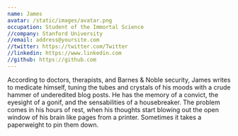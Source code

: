 ```yaml
---
name: James
avatar: /static/images/avatar.png
occupation: Student of the Immortal Science
//company: Stanford University
//email: address@yoursite.com
//twitter: https://twitter.com/Twitter
//linkedin: https://www.linkedin.com
//github: https://github.com
---
```


According to doctors, therapists, and Barnes & Noble security, James writes to medicate himself, tuning the tubes and crystals of his moods with a crude hammer of underedited blog posts. He has the memory of a convict, the eyesight of a gonif, and the sensabilities of a housebreaker. The problem comes in his hours of rest, when his thoughts start blowing out the open window of his brain like pages from a printer. Sometimes it takes a paperweight to pin them down.